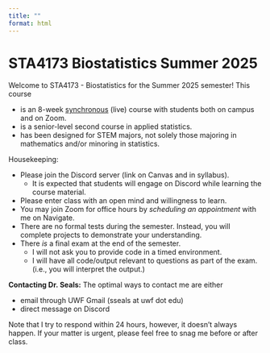 ```yaml
---
title: ""
format: html
---
```


# STA4173 Biostatistics Summer 2025

Welcome to STA4173 - Biostatistics for the Summer 2025 semester! This course

- is an 8-week <u>synchronous</u> (live) course with students both on campus and on Zoom.
- is a senior-level second course in applied statistics. 
- has been designed for STEM majors, not solely those majoring in mathematics and/or minoring in statistics.

Housekeeping:

- Please join the Discord server (link on Canvas and in syllabus).
    - It is expected that students will engage on Discord while learning the course material.
- Please enter class with an open mind and willingness to learn.
- You may join Zoom for office hours by *scheduling an appointment* with me on Navigate.
- There are no formal tests during the semester. Instead, you will complete projects to demonstrate your understanding.
- There *is* a final exam at the end of the semester.
    - I will not ask you to provide code in a timed environment.
    - I will have all code/output relevant to questions as part of the exam. (i.e., you will interpret the output.)

**Contacting Dr. Seals:** The optimal ways to contact me are either 

- email through UWF Gmail (sseals at uwf dot edu) 
- direct message on Discord

Note that I try to respond within 24 hours, however, it doesn't always happen. If your matter is urgent, please feel free to snag me before or after class.
